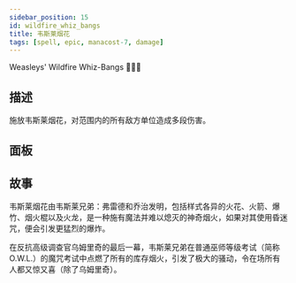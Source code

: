 ```yaml
---
sidebar_position: 15
id: wildfire_whiz_bangs
title: 韦斯莱烟花
tags: [spell, epic, manacost-7, damage]
---
```


Weasleys' Wildfire Whiz-Bangs 🎇💥🎇

<!--truncate-->



<CardBasics cardKey={id}/>


## 描述

施放韦斯莱烟花，对范围内的所有敌方单位造成多段伤害。

## 面板


<LevelComponent/>


<CardDynamicTable cardKey={id}/>


<CardComplexTable cardKey={id}/>





## 故事

韦斯莱烟花由韦斯莱兄弟：弗雷德和乔治发明，包括样式各异的火花、火箭、爆竹、烟火棍以及火龙，是一种施有魔法并难以熄灭的神奇烟火，如果对其使用昏迷咒，便会引发更猛烈的爆炸。

在反抗高级调查官乌姆里奇的最后一幕，韦斯莱兄弟在普通巫师等级考试（简称O.W.L.）的魔咒考试中点燃了所有的库存烟火，引发了极大的骚动，令在场所有人都又惊又喜（除了乌姆里奇）。
